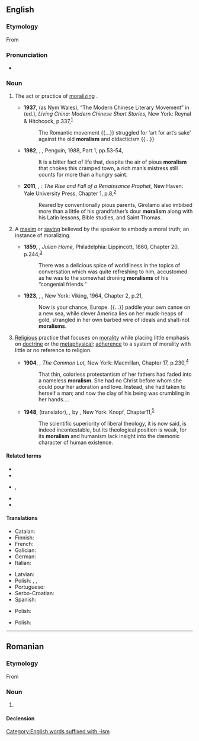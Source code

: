 ==English==

===Etymology===
From {{etyl|fr|en}} {{m|fr|moralisme}}

===Pronunciation===
* {{a|UK}} {{IPA|en|/ˈmɒɹəlɪzm/}}

===Noun===
{{en-noun|-|s}}

# {{lb|en|uncountable|often|pejorative}} The act or practice of [[moralize|moralizing]] {{gloss|making moral reflections or judging the [[morality]] of others}}.
#* '''1937''', {{w|Helen Foster Snow}} (as Nym Wales), “The Modern Chinese Literary Movement” in {{w|Edgar Snow}} (ed.), ''Living China: Modern Chinese Short Stories,'' New York: Reynal & Hitchcock, p.{{nbsp}}337,<sup>[https://archive.org/details/THEROMMELPAPERS_201805]</sup>
#*: The Romantic movement {{...}} struggled for ‘art for art’s sake’ against the old '''moralism''' and didacticism {{...}}
#* '''1982''', {{w|Marshall Berman}}, ''{{w|All That Is Solid Melts into Air}},'' Penguin, 1988, Part 1, pp.{{nbsp}}53-54,
#*: It is a bitter fact of life that, despite the air of pious '''moralism''' that chokes this cramped town, a rich man’s mistress still counts for more than a hungry saint.
#* '''2011''', {{w|Donald Weinstein}}, ''{{w|Girolamo Savonarola|Savonarola}}: The Rise and Fall of a Renaissance Prophet,'' New Haven: Yale University Press, Chapter 1, p.{{nbsp}}8,<sup>[https://archive.org/details/SavonarolaTheRiseAndFallOfARenaissanceProphet]</sup>
#*: Reared by conventionally pious parents, Girolamo also imbibed more than a little of his grandfather’s dour '''moralism''' along with his Latin lessons, Bible studies, and Saint Thomas.
# {{lb|en|countable|often|pejorative}} A [[maxim]] or [[saying]] believed by the speaker to embody a moral truth; an instance of moralizing.
#* '''1859''', {{w|Frederic Farrar}}, ''Julian Home,'' Philadelphia: Lippincott, 1860, Chapter 20, p.{{nbsp}}244,<sup>[https://archive.org/details/julianhomeatale00farrgoog]</sup>
#*: There was a delicious spice of worldliness in the topics of conversation which was quite refreshing to him, accustomed as he was to the somewhat droning '''moralisms''' of his “congenial friends.”
#* '''1923''', {{w|D. H. Lawrence}}, ''{{w|Studies in Classic American Literature}},'' New York: Viking, 1964, Chapter 2, p.{{nbsp}}21,
#*: Now is your chance, Europe. {{...}} paddle your own canoe on a new sea, while clever America lies on her muck-heaps of gold, strangled in her own barbed wire of {{w|Ten commandments|shalt-not}} ideals and shalt-not '''moralisms'''.
# {{lb|en|uncountable|dated}} [[religion|Religious]] practice that focuses on [[morality]] while placing little emphasis on [[doctrine]] or the [[metaphysical]]; [[adherence]] to a system of morality with little or no reference to religion.
#* '''1904''', {{w|Robert Herrick (novelist)|Robert Herrick}}, ''The Common Lot,'' New York: Macmillan, Chapter 17, p.{{nbsp}}230,<sup>[https://archive.org/details/commonlot00herrrich]</sup>
#*: That thin, colorless protestantism of her fathers had faded into a nameless '''moralism'''. She had no Christ before whom she could pour her adoration and love. Instead, she had taken to herself a man; and now the clay of his being was crumbling in her hands....
#* '''1948''', {{w|Helen Tracy Lowe-Porter}} (translator), ''{{w|Doctor Faustus (novel)|Doctor Faustus}},'' by {{w|Thomas Mann}}, New York: Knopf, Chapter{{nbsp}}11,<sup>[https://www.fadedpage.com/books/20180329/html.php]</sup>
#*: The scientific superiority of liberal theology, it is now said, is indeed incontestable, but its theological position is weak, for its '''moralism''' and humanism lack insight into the dæmonic character of human existence.

====Related terms====
* {{l|en|amoralism}}
* {{l|en|immoralism}}
* {{l|en|moralise}}, {{l|en|moralize}}
* {{l|en|moralist}}
* {{l|en|moralistic}}

====Translations====
{{trans-top|Act or practice of moralizing}}
* Catalan: {{t|ca|moralisme|m}}
* Finnish: {{t+|fi|moralismi}}
* French: {{t+|fr|moralisme|m}}
* Galician: {{t|gl|moralismo|m}}
* German: {{t+|de|Moralismus|m}}
* Italian: {{t+|it|moralismo|m}}
{{trans-mid}}
* Latvian: {{t|lv|morālisms|m}}
* Polish: {{t+|pl|moralizatorstwo|n}}, {{t+|pl|moralizowanie|n}}, {{t+|pl|moralizm|m}}
* Portuguese: {{t+|pt|moralismo|m}}
* Serbo-Croatian: {{t+|sh|moralizam|m}}
* Spanish: {{t+|es|moralismo|m}}
{{trans-bottom}}
{{trans-top|A maxim or saying}}
* Polish: {{t+|pl|morał|m}}
{{trans-bottom}}
{{trans-top|Religious practice}}
* Polish: {{t+|pl|moralizm|m}}
{{trans-bottom}}
[[Category:English words suffixed with -ism]]

----

==Romanian==

===Etymology===
From {{bor|ro|fr|moralisme}}

===Noun===
{{ro-noun|n|-}}

# {{l|en|moralism}}

====Declension====
{{ro-noun-n|n=sg}}